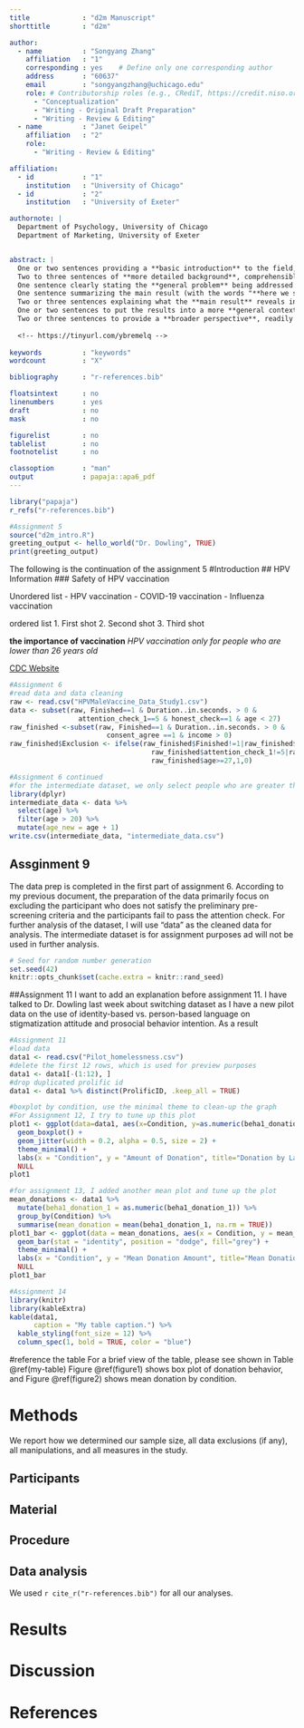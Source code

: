 ```yaml
---
title             : "d2m Manuscript"
shorttitle        : "d2m"

author: 
  - name          : "Songyang Zhang"
    affiliation   : "1"
    corresponding : yes    # Define only one corresponding author
    address       : "60637"
    email         : "songyangzhang@uchicago.edu"
    role: # Contributorship roles (e.g., CRediT, https://credit.niso.org/)
      - "Conceptualization"
      - "Writing - Original Draft Preparation"
      - "Writing - Review & Editing"
  - name          : "Janet Geipel"
    affiliation   : "2"
    role:
      - "Writing - Review & Editing"

affiliation:
  - id            : "1"
    institution   : "University of Chicago"
  - id            : "2"
    institution   : "University of Exeter"

authornote: |
  Department of Psychology, University of Chicago 
  Department of Marketing, University of Exeter 


abstract: |
  One or two sentences providing a **basic introduction** to the field,  comprehensible to a scientist in any discipline.
  Two to three sentences of **more detailed background**, comprehensible  to scientists in related disciplines.
  One sentence clearly stating the **general problem** being addressed by  this particular study.
  One sentence summarizing the main result (with the words "**here we show**" or their equivalent).
  Two or three sentences explaining what the **main result** reveals in direct comparison to what was thought to be the case previously, or how the  main result adds to previous knowledge.
  One or two sentences to put the results into a more **general context**.
  Two or three sentences to provide a **broader perspective**, readily comprehensible to a scientist in any discipline.
  
  <!-- https://tinyurl.com/ybremelq -->
  
keywords          : "keywords"
wordcount         : "X"

bibliography      : "r-references.bib"

floatsintext      : no
linenumbers       : yes
draft             : no
mask              : no

figurelist        : no
tablelist         : no
footnotelist      : no

classoption       : "man"
output            : papaja::apa6_pdf
---
```


```r
library("papaja")
r_refs("r-references.bib")
```

```r
#Assignment 5
source("d2m_intro.R")
greeting_output <- hello_world("Dr. Dowling", TRUE)
print(greeting_output)
```
The following is the continuation of the assignment 5 
#Introduction 
## HPV Information 
### Safety of HPV vaccination 

Unordered list
- HPV vaccination 
- COVID-19 vaccination 
- Influenza vaccination 

ordered list
1. First shot 
2. Second shot 
3. Third shot 

**the importance of vaccination**
*HPV vaccination only for people who are lower than 26 years old*

[CDC Website](https://www.cdc.gov/std/hpv/default.htm)

<!-- read website carefully HTML -->

```r
#Assignment 6 
#read data and data cleaning
raw <- read.csv("HPVMaleVaccine_Data_Study1.csv")
data <- subset(raw, Finished==1 & Duration..in.seconds. > 0 &
                 attention_check_1==5 & honest_check==1 & age < 27)
raw_finished <-subset(raw, Finished==1 & Duration..in.seconds. > 0 & 
                        consent_agree ==1 & income > 0)
raw_finished$Exclusion <- ifelse(raw_finished$Finished!=1|raw_finished$Duration..in.seconds.==0|
                                   raw_finished$attention_check_1!=5|raw_finished$honest_check!=1|
                                   raw_finished$age>=27,1,0)

```

```r
#Assignment 6 continued 
#for the intermediate dataset, we only select people who are greater than 20 years old in 2023, and then add 1 to all the participant's age because it is 2024. 
library(dplyr)
intermediate_data <- data %>%
  select(age) %>%
  filter(age > 20) %>% 
  mutate(age_new = age + 1)
write.csv(intermediate_data, "intermediate_data.csv")

```

## Assginment 9 
The data prep is completed in the first part of assignment 6. According to my previous document, the preparation of the data primarily focus on excluding the participant who does not satisfy the preliminary pre-screening criteria and the participants fail to pass the attention check. 
For further analysis of the dataset, I will use "data" as the cleaned data for analysis. The intermediate dataset is for assignment purposes ad will not be used in further analysis. 

<!--
Assignment 10 
imagine the image that I want to do: 
the first plot is a bar graph representing the HPV vaccination intention for different treatment conditions, I want the graph also have SE for each condition of the HPV vaccination intention. 
For the second graph, I also want the bar graph representing the interaction plot, showing moderation relationship between two conditions, by one possible moderator. I also want SE of vaccination intention shown on the graph. 
In conclusion, the two graph are all bar graph, with condition on x-axis, and HPV vaccination intention on y-axis. For the second graph, the added element would be one possible moderator, showing in the graph using different colors. 
-->

```r
# Seed for random number generation
set.seed(42)
knitr::opts_chunk$set(cache.extra = knitr::rand_seed)
```

##Assignment 11
I want to add an explanation before assignment 11. I have talked to Dr. Dowling last week about switching dataset as I have a new pilot data on the use of identity-based vs. person-based language on stigmatization attitude and prosocial behavior intention. As a result

```r
#Assignment 11 
#load data 
data1 <- read.csv("Pilot_homelessness.csv")
#delete the first 12 rows, which is used for preview purposes
data1 <- data1[-(1:12), ] 
#drop duplicated prolific id 
data1 <- data1 %>% distinct(ProlificID, .keep_all = TRUE)

#boxplot by condition, use the minimal theme to clean-up the graph
#For Assignment 12, I try to tune up this plot
plot1 <- ggplot(data=data1, aes(x=Condition, y=as.numeric(beha1_donation_1))) + 
  geom_boxplot() +
  geom_jitter(width = 0.2, alpha = 0.5, size = 2) +  
  theme_minimal() +  
  labs(x = "Condition", y = "Amount of Donation", title="Donation by Language-framing") + 
  NULL
plot1 
```

```r
#for assignment 13, I added another mean plot and tune up the plot
mean_donations <- data1 %>%
  mutate(beha1_donation_1 = as.numeric(beha1_donation_1)) %>% 
  group_by(Condition) %>%
  summarise(mean_donation = mean(beha1_donation_1, na.rm = TRUE))
plot1_bar <- ggplot(data = mean_donations, aes(x = Condition, y = mean_donation)) +
  geom_bar(stat = "identity", position = "dodge", fill="grey") +
  theme_minimal() +
  labs(x = "Condition", y = "Mean Donation Amount", title="Mean Donation Amount by Condition") + 
  NULL
plot1_bar
```
```r
#Assignment 14 
library(knitr)
library(kableExtra)
kable(data1, 
      caption = "My table caption.") %>% 
  kable_styling(font_size = 12) %>%
  column_spec(1, bold = TRUE, color = "blue") 
```

#reference the table 
For a brief view of the table, please see shown in Table \@ref(my-table)
Figure \@ref(figure1) shows box plot of donation behavior, and Figure \@ref(figure2) shows mean donation by condition. 

# Methods
We report how we determined our sample size, all data exclusions (if any), all manipulations, and all measures in the study. <!-- 21-word solution (Simmons, Nelson & Simonsohn, 2012; retrieved from http://ssrn.com/abstract=2160588) -->

## Participants

## Material

## Procedure

## Data analysis
We used `r cite_r("r-references.bib")` for all our analyses.


# Results

# Discussion


\newpage

# References

::: {#refs custom-style="Bibliography"}
:::
